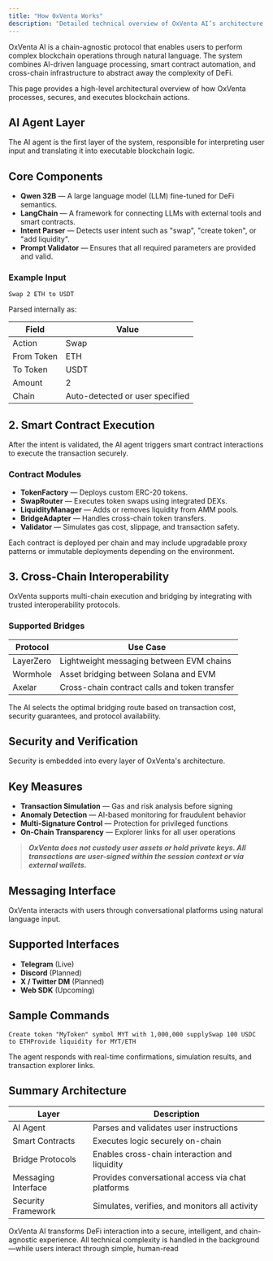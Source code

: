 ```yaml
---
title: "How 0xVenta Works"
description: "Detailed technical overview of OxVenta AI’s architecture and flow."
---
```


OxVenta AI is a chain-agnostic protocol that enables users to perform complex blockchain operations through natural language. The system combines AI-driven language processing, smart contract automation, and cross-chain infrastructure to abstract away the complexity of DeFi.

This page provides a high-level architectural overview of how OxVenta processes, secures, and executes blockchain actions.

## AI Agent Layer

The AI agent is the first layer of the system, responsible for interpreting user input and translating it into executable blockchain logic.

## **Core Components**

- **Qwen 32B** — A large language model (LLM) fine-tuned for DeFi semantics.
- **LangChain** — A framework for connecting LLMs with external tools and smart contracts.
- **Intent Parser** — Detects user intent such as "swap", "create token", or "add liquidity".
- **Prompt Validator** — Ensures that all required parameters are provided and valid.

### **Example Input**

```
Swap 2 ETH to USDT
```

Parsed internally as:

| Field      | Value                           |
| ---------- | ------------------------------- |
| Action     | Swap                            |
| From Token | ETH                             |
| To Token   | USDT                            |
| Amount     | 2                               |
| Chain      | Auto-detected or user specified |

## **2. Smart Contract Execution**

After the intent is validated, the AI agent triggers smart contract interactions to execute the transaction securely.

### **Contract Modules**

- **TokenFactory** — Deploys custom ERC-20 tokens.
- **SwapRouter** — Executes token swaps using integrated DEXs.
- **LiquidityManager** — Adds or removes liquidity from AMM pools.
- **BridgeAdapter** — Handles cross-chain token transfers.
- **Validator** — Simulates gas cost, slippage, and transaction safety.

Each contract is deployed per chain and may include upgradable proxy patterns or immutable deployments depending on the environment.

## **3. Cross-Chain Interoperability**

OxVenta supports multi-chain execution and bridging by integrating with trusted interoperability protocols.

### **Supported Bridges**

| Protocol  | Use Case                                      |
| --------- | --------------------------------------------- |
| LayerZero | Lightweight messaging between EVM chains      |
| Wormhole  | Asset bridging between Solana and EVM         |
| Axelar    | Cross-chain contract calls and token transfer |

The AI selects the optimal bridging route based on transaction cost, security guarantees, and protocol availability.

## Security and Verification 

Security is embedded into every layer of OxVenta's architecture.

## **Key Measures**

- **Transaction Simulation** — Gas and risk analysis before signing
- **Anomaly Detection** — AI-based monitoring for fraudulent behavior
- **Multi-Signature Control** — Protection for privileged functions
- **On-Chain Transparency** — Explorer links for all user operations

> **_OxVenta does not custody user assets or hold private keys. All transactions are user-signed within the session context or via external wallets._**

## Messaging Interface

OxVenta interacts with users through conversational platforms using natural language input.

## **Supported Interfaces**

- **Telegram** (Live)
- **Discord** (Planned)
- **X / Twitter DM** (Planned)
- **Web SDK** (Upcoming)

## **Sample Commands**

```
Create token "MyToken" symbol MYT with 1,000,000 supplySwap 100 USDC to ETHProvide liquidity for MYT/ETH
```

The agent responds with real-time confirmations, simulation results, and transaction explorer links.

## **Summary Architecture**

| Layer               | Description                                       |
| ------------------- | ------------------------------------------------- |
| AI Agent            | Parses and validates user instructions            |
| Smart Contracts     | Executes logic securely on-chain                  |
| Bridge Protocols    | Enables cross-chain interaction and liquidity     |
| Messaging Interface | Provides conversational access via chat platforms |
| Security Framework  | Simulates, verifies, and monitors all activity    |

OxVenta AI transforms DeFi interaction into a secure, intelligent, and chain-agnostic experience. All technical complexity is handled in the background—while users interact through simple, human-read